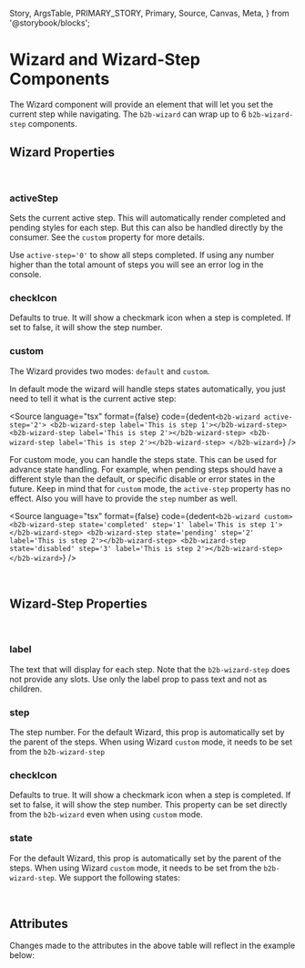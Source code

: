   Story,
  ArgsTable,
  PRIMARY_STORY,
  Primary,
  Source,
  Canvas,
  Meta,
} from '@storybook/blocks';



<Meta of={WizardStories} />

# Wizard and Wizard-Step Components

The Wizard component will provide an element that will let you set the current step while navigating.
The `b2b-wizard` can wrap up to 6 `b2b-wizard-step` components.

<Canvas columns={3} withSource="open" withToolbar={false}>
  <Story id="components-status-feedback-wizard--story-010-wizard" />
</Canvas>

## Wizard Properties

<br />

### activeStep

Sets the current active step. This will automatically render completed and pending styles for each step. But this can
also be handled directly by the consumer. See the `custom` property for more details.

Use `active-step='0'` to show all steps completed. If using any number higher than the total amount of steps you
will see an error log in the console.

### checkIcon

Defaults to true. It will show a checkmark icon when a step is completed.
If set to false, it will show the step number.

<Story id="components-status-feedback-wizard-icon--story-010-completed" />

### custom

The Wizard provides two modes: `default` and `custom`.

In default mode the wizard will handle steps states automatically, you just need to tell it what is the current
active step:

<Source
  language="tsx"
  format={false}
  code={dedent`
    <b2b-wizard active-step='2'>
      <b2b-wizard-step label='This is step 1'></b2b-wizard-step>
      <b2b-wizard-step label='This is step 2'></b2b-wizard-step>
      <b2b-wizard-step label='This is step 2'></b2b-wizard-step>
    </b2b-wizard>
  `}
/>

For custom mode, you can handle the steps state. This can be used for advance state handling. For example, when
pending steps should have a different style than the default, or specific disable or error states in the future.
Keep in mind that for `custom` mode, the `active-step` property has no effect. Also you will have to provide the
`step` number as well.

<Source
  language="tsx"
  format={false}
  code={dedent`
    <b2b-wizard custom>
      <b2b-wizard-step state='completed' step='1' label='This is step 1'></b2b-wizard-step>
      <b2b-wizard-step state='pending' step='2' label='This is step 2'></b2b-wizard-step>
      <b2b-wizard-step state='disabled' step='3' label='This is step 2'></b2b-wizard-step>
    </b2b-wizard>
  `}
/>

<br />

## Wizard-Step Properties

<br />

### label

The text that will display for each step. Note that the `b2b-wizard-step` does not provide any slots. Use only the
label prop to pass text and not as children.

### step

The step number. For the default Wizard, this prop is automatically set by the parent of the steps. When using
Wizard `custom` mode, it needs to be set from the `b2b-wizard-step`

### checkIcon

Defaults to true. It will show a checkmark icon when a step is completed.
If set to false, it will show the step number. This property can be set directly from the `b2b-wizard` even when
using `custom` mode.

<Story id="components-status-feedback-wizard-icon--story-010-completed" />

### state

For the default Wizard, this prop is automatically set by the parent of the steps. When using Wizard `custom` mode,
it needs to be set from the `b2b-wizard-step`. We support the following states:

<Canvas columns={3} withSource="open" withToolbar={false}>
  <Story id="components-status-feedback-wizard--story-020-wizard-states" />
</Canvas>

<br />

## Attributes

<ArgsTable story={PRIMARY_STORY} />
Changes made to the attributes in the above table will reflect in the example below:
<Primary />
